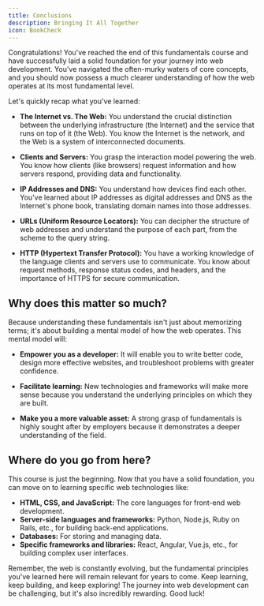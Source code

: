 ```yaml
---
title: Conclusions
description: Bringing It All Together
icon: BookCheck
---
```


Congratulations! You've reached the end of this fundamentals course and have successfully laid a solid foundation for your journey into web development. You've navigated the often-murky waters of core concepts, and you should now possess a much clearer understanding of how the web operates at its most fundamental level.

Let's quickly recap what you've learned:

- **The Internet vs. The Web:** You understand the crucial distinction between the underlying infrastructure (the Internet) and the service that runs on top of it (the Web). You know the Internet is the network, and the Web is a system of interconnected documents.

- **Clients and Servers:** You grasp the interaction model powering the web. You know how clients (like browsers) request information and how servers respond, providing data and functionality.

- **IP Addresses and DNS:** You understand how devices find each other. You've learned about IP addresses as digital addresses and DNS as the Internet's phone book, translating domain names into those addresses.

- **URLs (Uniform Resource Locators):** You can decipher the structure of web addresses and understand the purpose of each part, from the scheme to the query string.

- **HTTP (Hypertext Transfer Protocol):** You have a working knowledge of the language clients and servers use to communicate. You know about request methods, response status codes, and headers, and the importance of HTTPS for secure communication.

## Why does this matter so much?

Because understanding these fundamentals isn't just about memorizing terms; it's about building a mental model of how the web operates. This mental model will:

- **Empower you as a developer:** It will enable you to write better code, design more effective websites, and troubleshoot problems with greater confidence.

- **Facilitate learning:** New technologies and frameworks will make more sense because you understand the underlying principles on which they are built.

- **Make you a more valuable asset:** A strong grasp of fundamentals is highly sought after by employers because it demonstrates a deeper understanding of the field.

## Where do you go from here?

This course is just the beginning. Now that you have a solid foundation, you can move on to learning specific web technologies like:

- **HTML, CSS, and JavaScript:** The core languages for front-end web development.
- **Server-side languages and frameworks:** Python, Node.js, Ruby on Rails, etc., for building back-end applications.
- **Databases:** For storing and managing data.
- **Specific frameworks and libraries:** React, Angular, Vue.js, etc., for building complex user interfaces.

Remember, the web is constantly evolving, but the fundamental principles you've learned here will remain relevant for years to come. Keep learning, keep building, and keep exploring! The journey into web development can be challenging, but it's also incredibly rewarding. Good luck!
